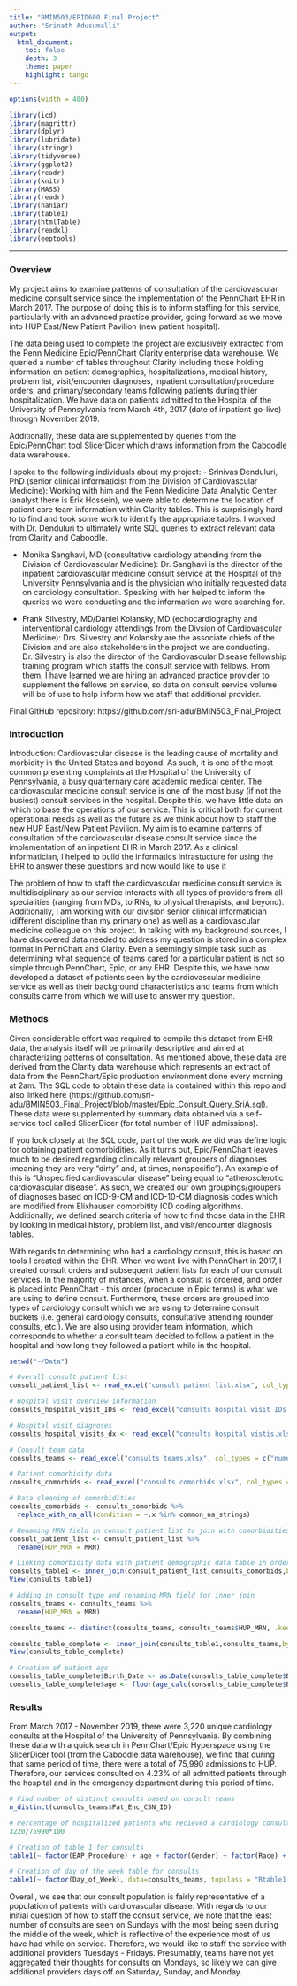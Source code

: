 ```yaml
---
title: "BMIN503/EPID600 Final Project"
author: "Srinath Adusumalli"
output: 
  html_document:
    toc: false 
    depth: 3 
    theme: paper 
    highlight: tango
---
```

```r
options(width = 400)
```  

```r
library(icd)
library(magrittr)
library(dplyr)
library(lubridate)
library(stringr)
library(tidyverse)
library(ggplot2)
library(readr)
library(knitr)
library(MASS)
library(readr)
library(naniar)
library(table1)
library(htmlTable)
library(readxl)
library(eeptools)
```

***
### Overview
My project aims to examine patterns of consultation of the cardiovascular medicine consult service since the implementation of the PennChart EHR in March 2017.  The purpose of doing this is to inform staffing for this service, particularly with an advanced practice provider, going forward as we move into HUP East/New Patient Pavilion (new patient hospital).

The data being used to complete the project are exclusively extracted from the Penn Medicine Epic/PennChart Clarity enterprise data warehouse.  We queried a number of tables throughout Clarity including those holding information on patient demographics, hospitalizations, medical history, problem list, visit/encounter diagnoses, inpatient consultation/procedure orders, and primary/secondary teams following patients during thier hospitalization.  We have data on patients admitted to the Hospital of the University of Pennsylvania from March 4th, 2017 (date of inpatient go-live) through November 2019.  

Additionally, these data are supplemented by queries from the Epic/PennChart tool SlicerDicer which draws information from the Caboodle data warehouse.

I spoke to the following individuals about my project:
- Srinivas Denduluri, PhD (senior clinical informaticist from the Division of Cardiovascular Medicine): Working with him and the Penn Medicine Data Analytic Center (analyst there is Erik Hossein), we were able to determine the location of patient care team information within Clarity tables.  This is surprisingly hard to to find and took some work to identify the appropriate tables.  I worked with Dr. Denduluri to ultimately write SQL queries to extract relevant data from Clarity and Caboodle.

- Monika Sanghavi, MD (consultative cardiology attending from the Division of Cardiovascular Medicine): Dr. Sanghavi is the director of the inpatient cardiovascular medicine consult service at the Hospital of the University Pennsylvania and is the physician who initially requested data on cardiology consultation.  Speaking with her helped to inform the queries we were conducting and the information we were searching for.

- Frank Silvestry, MD/Daniel Kolansky, MD (echocardiography and interventional cardiology attendings from the Divsion of Cardiovascular Medicine):  Drs. Silvestry and Kolansky are the associate chiefs of the Division and are also stakeholders in the project we are conducting.  Dr. Silvestry is also the director of the Cardiovascular Disease fellowship training program which staffs the consult service with fellows.  From them, I have learned we are hiring an advanced practice provider to supplement the fellows on service, so data on consult service volume will be of use to help inform how we staff that additional provider.

Final GitHub repository: https://github.com/sri-adu/BMIN503_Final_Project

### Introduction 
Introduction:  Cardiovascular disease is the leading cause of mortality and morbidity in the United States and beyond.  As such, it is one of the most common presenting complaints at the Hospital of the University of Pennsylvania, a busy quarternary care academic medical center.  The cardiovascular medicine consult service is one of the most busy (if not the busiest) consult services in the hospital.  Despite this, we have little data on which to base the operations of our service.  This is critical both for current operational needs as well as the future as we think about how to staff the new HUP East/New Patient Pavilion.  My aim is to examine patterns of consultation of the cardiovascular disease consult service since the implementation of an inpatient EHR in March 2017.  As a clinical informatician, I helped to build the informatics infrastucture for using the EHR to answer these questions and now would like to use it 

The problem of how to staff the cardiovascular medicine consult service is multidisciplinary as our service interacts with all types of providers from all specialities (ranging from MDs, to RNs, to physical therapists, and beyond).  Additionally, I am working with our division senior clinical informatician (different discipline than my primary one) as well as a cardiovascular medicine colleague on this project.  In talking with my background sources, I have discovered data needed to address my question is stored in a complex format in PennChart and Clarity.  Even a seemingly simple task such as determining what sequence of teams cared for a particular patient is not so simple through PennChart, Epic, or any EHR.  Despite this, we have now developed a dataset of patients seen by the cardiovascular medicine service as well as their background characteristics and teams from which consults came from which we will use to answer my question.  

### Methods
Given considerable effort was required to compile this dataset from EHR data, the analysis itself will be primarily descriptive and aimed at characterizing patterns of consultation.  As mentioned above, these data are derived from the Clarity data warehouse which represents an extract of data from the PennChart/Epic production environment done every morning at 2am. The SQL code to obtain these data is contained within this repo and also linked here (https://github.com/sri-adu/BMIN503_Final_Project/blob/master/Epic_Consult_Query_SriA.sql).  These data were supplemented by summary data obtained via a self-service tool called SlicerDicer (for total number of HUP admissions).  

If you look closely at the SQL code, part of the work we did was define logic for obtaining patient comorbidities.  As it turns out, Epic/PennChart leaves much to be desired regarding clinically relevant groupers of diagnoses (meaning they are very "dirty" and, at times, nonspecific"). An example of this is "Unspecified cardiovascular disease" being equal to "atherosclerotic cardiovascular disease". As such, we created our own groupings/groupers of diagnoses based on ICD-9-CM and ICD-10-CM diagnosis codes which are modified from Elixhauser comorbitity ICD coding algorithms.  Additionally, we defined search criteria of how to find those data in the EHR by looking in medical history, problem list, and visit/encounter diagnosis tables.

With regards to determining who had a cardiology consult, this is based on tools I created within the EHR.  When we went live with PennChart in 2017, I created consult orders and subsequent patient lists for each of our consult services.  In the majority of instances, when a consult is ordered, and order is placed into PennChart - this order (procedure in Epic terms) is what we are using to define consult.  Furthermore, these orders are grouped into types of cardiology consult which we are using to determine consult buckets (i.e. general cardiology consults, consultative attending rounder consults, etc.).  We are also using provider team information, which corresponds to whether a consult team decided to follow a patient in the hospital and how long they followed a patient while in the hospital.

```r
setwd("~/Data")

# Overall consult patient list
consult_patient_list <- read_excel("consult patient list.xlsx", col_types = c("numeric", "text", "numeric", "date", "text", "text", "text", "text", "text", "text", "text", "text", "text", "text"))

# Hospital visit overview information
consults_hospital_visit_IDs <- read_excel("consults hospital visit IDs.xlsx", col_types = c("numeric", "text", "numeric", "numeric", "date"))

# Hospital visit diagnoses
consults_hospital_visits_dx <- read_excel("consults hospital vistis.xlsx", col_types = c("text", "text", "text", "numeric", "date", "numeric", "date", "date", "text", "numeric", "text", "text", "date", "text", "text", "numeric"))

# Consult team data
consults_teams <- read_excel("consults teams.xlsx", col_types = c("numeric", "numeric", "text", "numeric", "date", "date", "text", "text", "text", "date", "text", "numeric", "text", "text", "text", "date", "date", "numeric", "numeric", "numeric", "numeric"))

# Patient comorbidity data
consults_comorbids <- read_excel("consults comorbids.xlsx", col_types = c("numeric", "text", "numeric", "text", "text", "text", "text", "text", "text", "text", "text", "text", "text", "text", "text", "text", "text", "text"))

```

```r
# Data cleaning of comorbidities 
consults_comorbids <- consults_comorbids %>%
  replace_with_na_all(condition = ~.x %in% common_na_strings)

# Renaming MRN field in consult patient list to join with comorbidities
consult_patient_list <- consult_patient_list %>% 
  rename(HUP_MRN = MRN) 

# Linking comorbidity data with patient demographic data table in order to obtain full demographic/baseline data
consults_table1 <- inner_join(consult_patient_list,consults_comorbids,by="HUP_MRN")
View(consults_table1)

# Adding in consult type and renaming MRN field for inner join
consults_teams <- consults_teams %>% 
  rename(HUP_MRN = MRN) 

consults_teams <- distinct(consults_teams, consults_teams$HUP_MRN, .keep_all = TRUE)

consults_table_complete <- inner_join(consults_table1,consults_teams,by="HUP_MRN")
View(consults_table_complete)

# Creation of patient age
consults_table_complete$Birth_Date <- as.Date(consults_table_complete$Birth_Date)
consults_table_complete$age <- floor(age_calc(consults_table_complete$Birth_Date, units = "years"))

```

### Results
From March 2017 - November 2019, there were 3,220 unique cardiology consults at the Hospital of the University of Pennsylvania.  By combining these data with a quick search in PennChart/Epic Hyperspace using the SlicerDicer tool (from the Caboodle data warehouse), we find that during that same period of time, there were a total of 75,990 admissions to HUP.  Therefore, our services consulted on 4.23% of all admitted patients through the hospital and in the emergency department during this period of time.  

```r
# Find number of distinct consults based on consult teams
n_distinct(consults_teams$Pat_Enc_CSN_ID)

# Percentage of hospitalized patients who recieved a cardiology consult
3220/75990*100
```

```r
# Creation of table 1 for consults
table1(~ factor(EAP_Procedure) + age + factor(Gender) + factor(Race) + factor(AFib) + factor(CAD) + factor(Dyslipidemia) + factor(HF) + factor(HTN) + factor(Ischemic_Stroke) + factor(Aortic_Aneurysm), data=consults_table_complete, topclass = "Rtable1-zebra")

# Creation of day of the week table for consults
table1(~ factor(Day_of_Week), data=consults_teams, topclass = "Rtable1-zebra")

```

Overall, we see that our consult population is fairly representative of a population of patients with cardiovascular disease.  With regards to our initial question of how to staff the consult service, we note that the least number of consults are seen on Sundays with the most being seen during the middle of the week, which is reflective of the experience most of us have had while on service.  Therefore, we would like to staff the service with additional providers Tuesdays - Fridays.  Presumably, teams have not yet aggregated their thoughts for consults on Mondays, so likely we can give additional providers days off on Saturday, Sunday, and Monday.